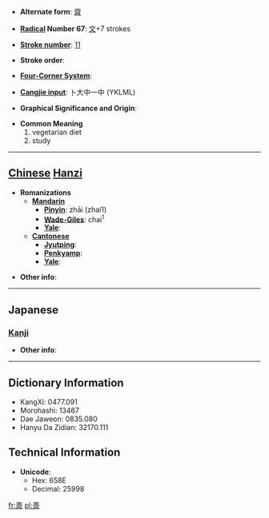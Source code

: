 * '''Alternate form''': [[齋]]

* '''[[Wiktionary:Chinese radical index| Radical]] Number 67''': [[Wiktionary:Chinese radical index 文|文]]+7 strokes

* '''[[Wiktionary:Chinese total strokes index|Stroke number]]''': [[Wiktionary:Chinese total strokes index 11|11]]

* '''Stroke order''': 

* '''[[Wiktionary:Chinese four corner index|Four-Corner System]]''': 

* '''[[Wiktionary:Chinese Cangjie index|Cangjie input]]''': 卜大中一中 (YKLML)

* '''Graphical Significance and Origin''': 

* '''Common Meaning'''
*#vegetarian diet
*# study


----

== [[Chinese]] [[Hanzi]] ==

* '''Romanizations'''
** '''[[Mandarin]]'''
*** '''[[Pinyin]]''': zhāi (zhai1)
*** '''[[Wade-Giles]]''': chai<sup>1</sup>
*** '''[[Yale]]''': 
** '''[[Cantonese]]'''
*** '''[[Jyutping]]''':
*** '''[[Penkyamp]]''': 
*** '''[[Yale]]''': 

* '''Other info''': 

----

==Japanese==
===[[Kanji]]===
{{kanji|on readings=[[さい]] (sai)
|kun readings=[[ものいみ]] (monoimi), [[つつしむ]] (tsutsushimu), [[とき]] (toki)
}}

* '''Other info''':  

----

== Dictionary Information ==

* KangXi: 0477.091
* Morohashi: 13467
* Dae Jaweon: 0835.080
* Hanyu Da Zidian: 32170.111

== Technical Information ==

* '''Unicode''':
** Hex: 658E
** Decimal: 25998

[[fr:斎]]
[[pl:斎]]